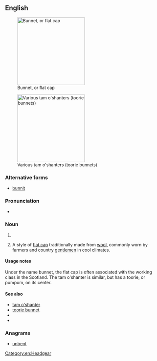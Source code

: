 ==English==
[[Image:Flat-cap.jpg|thumb|right|220px|Bunnet, or flat cap]]

[[Image:Tam-o-shanters.jpg|thumb|right|220px|Various tam o'shanters (toorie bunnets)]]

===Alternative forms===
* [[bunnit]]

===Pronunciation===
* {{rhymes|ʌnɪt|lang=en}}

===Noun===
{{en-noun}}

# {{alternative spelling of|bonnet|lang=en}}
# {{lb|en|Scotland|New Zealand}} A style of [[flat cap]] traditionally made from [[wool]], commonly worn by farmers and country [[gentlemen]] in cool climates.

====Usage notes====
Under the name bunnet, the flat cap is often associated with the working class in the Scotland. The tam o'shanter is similar, but has a toorie, or pompom, on its center.

====See also====
* [[tam o'shanter]]
* [[toorie bunnet]]
* {{pedialite|Flat cap}}
* {{pedialite|Tam o'shanter (hat)}}

===Anagrams===
* [[unbent#English|unbent]]

[[Category:en:Headgear]]